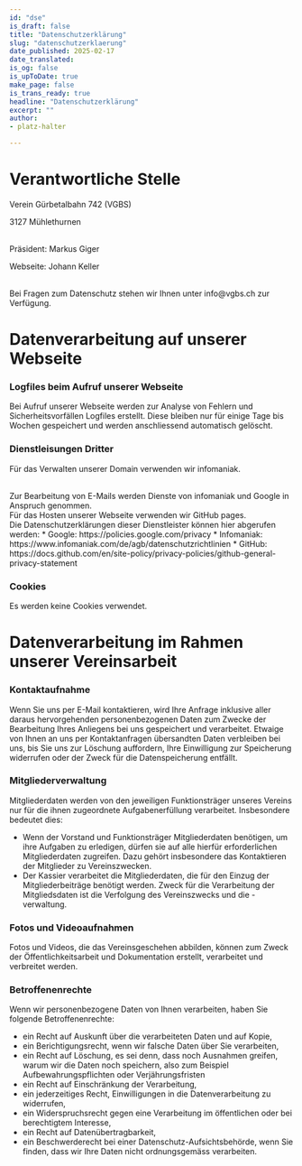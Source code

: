 ```yaml
---
id: "dse"
is_draft: false
title: "Datenschutzerklärung"
slug: "datenschutzerklaerung"
date_published: 2025-02-17
date_translated:
is_og: false
is_upToDate: true
make_page: false
is_trans_ready: true
headline: "Datenschutzerklärung"
excerpt: ""
author:
- platz-halter

---
```


# Verantwortliche Stelle
Verein Gürbetalbahn 742 (VGBS)

3127 Mühlethurnen
  
<br />
Präsident: Markus Giger

Webseite: Johann Keller

<br />
Bei Fragen zum Datenschutz stehen wir Ihnen unter info@vgbs.ch zur Verfügung.

# Datenverarbeitung auf unserer Webseite

### Logfiles beim Aufruf unserer Webseite
Bei Aufruf unserer Webseite werden zur Analyse von Fehlern und Sicherheitsvorfällen Logfiles erstellt. Diese bleiben nur für einige Tage bis Wochen gespeichert und werden anschliessend automatisch gelöscht.

### Dienstleisungen Dritter
Für das Verwalten unserer Domain verwenden wir infomaniak.  

<br />
Zur Bearbeitung von E-Mails werden Dienste von infomaniak und Google in Anspruch genommen.  

<br />
Für das Hosten unserer Webseite verwenden wir GitHub pages.  

<br />
Die Datenschutzerklärungen dieser Dienstleister können hier abgerufen werden:
* Google: https://policies.google.com/privacy
* Infomaniak: https://www.infomaniak.com/de/agb/datenschutzrichtlinien
* GitHub: https://docs.github.com/en/site-policy/privacy-policies/github-general-privacy-statement

### Cookies
Es werden keine Cookies verwendet.

# Datenverarbeitung im Rahmen unserer Vereinsarbeit

### Kontaktaufnahme
Wenn Sie uns per E-Mail kontaktieren, wird Ihre Anfrage inklusive aller daraus hervorgehenden personenbezogenen Daten zum Zwecke der Bearbeitung Ihres Anliegens bei uns gespeichert und verarbeitet.
Etwaige von Ihnen an uns per Kontaktanfragen übersandten Daten verbleiben bei uns, bis Sie uns zur Löschung auffordern, Ihre Einwilligung zur Speicherung widerrufen oder der Zweck für die Datenspeicherung entfällt.

### Mitgliederverwaltung
Mitgliederdaten werden von den jeweiligen Funktionsträger unseres Vereins nur für die ihnen zugeordnete Aufgabenerfüllung verarbeitet. Insbesondere bedeutet dies:
* Wenn der Vorstand und Funktionsträger Mitgliederdaten benötigen, um ihre Aufgaben zu erledigen, dürfen sie auf alle hierfür erforderlichen Mitgliederdaten zugreifen. Dazu gehört insbesondere das Kontaktieren der Mitglieder zu Vereinszwecken.
* Der Kassier verarbeitet die Mitgliederdaten, die für den Einzug der Mitgliederbeiträge benötigt werden.
Zweck für die Verarbeitung der Mitgliedsdaten ist die Verfolgung des Vereinszwecks und die -verwaltung. 

### Fotos und Videoaufnahmen
Fotos und Videos, die das Vereinsgeschehen abbilden, können zum Zweck der Öffentlichkeitsarbeit und Dokumentation erstellt, verarbeitet und verbreitet werden. 

### Betroffenenrechte
Wenn wir personenbezogene Daten von Ihnen verarbeiten, haben Sie folgende Betroffenenrechte:
* ein Recht auf Auskunft über die verarbeiteten Daten und auf Kopie,
* ein Berichtigungsrecht, wenn wir falsche Daten über Sie verarbeiten,
* ein Recht auf Löschung, es sei denn, dass noch Ausnahmen greifen, warum wir die Daten noch speichern, also zum Beispiel Aufbewahrungspflichten oder Verjährungsfristen
* ein Recht auf Einschränkung der Verarbeitung,
* ein jederzeitiges Recht, Einwilligungen in die Datenverarbeitung zu widerrufen,
* ein Widerspruchsrecht gegen eine Verarbeitung im öffentlichen oder bei berechtigtem Interesse,
* ein Recht auf Datenübertragbarkeit,
* ein Beschwerderecht bei einer Datenschutz-Aufsichtsbehörde, wenn Sie finden, dass wir Ihre Daten nicht ordnungsgemäss verarbeiten.

